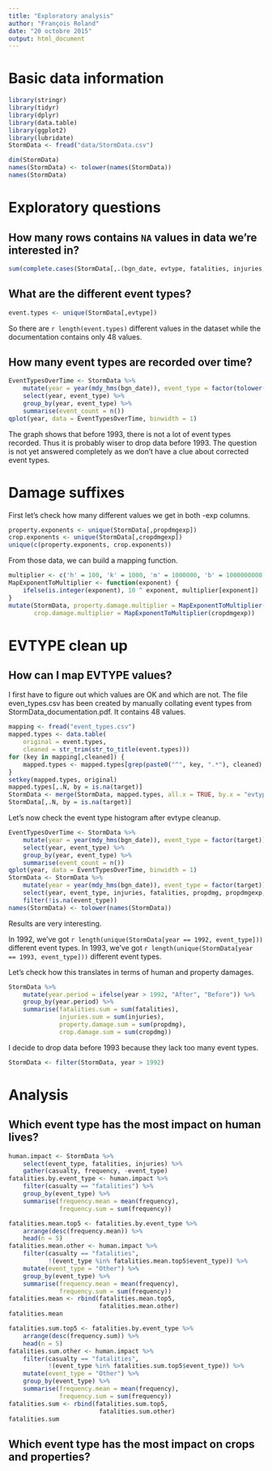 ```yaml
---
title: "Exploratory analysis"
author: "François Roland"
date: "20 octobre 2015"
output: html_document
---
```


# Basic data information

```r
library(stringr)
library(tidyr)
library(dplyr)
library(data.table)
library(ggplot2)
library(lubridate)
StormData <- fread("data/StormData.csv")
```

```r
dim(StormData)
names(StormData) <- tolower(names(StormData))
names(StormData)
```

# Exploratory questions

## How many rows contains `NA` values in data we're interested in?

```r
sum(complete.cases(StormData[,.(bgn_date, evtype, fatalities, injuries, propdmg, cropdmg)]))
```

## What are the different event types?

```r
event.types <- unique(StormData[,evtype])
```

So there are `r length(event.types)` different values in the dataset while the
documentation contains only 48 values.

## How many event types are recorded over time?

```r
EventTypesOverTime <- StormData %>%
    mutate(year = year(mdy_hms(bgn_date)), event_type = factor(tolower(evtype))) %>%
    select(year, event_type) %>%
    group_by(year, event_type) %>%
    summarise(event_count = n())
qplot(year, data = EventTypesOverTime, binwidth = 1)
```

The graph shows that before 1993, there is not a lot of event types recorded.
Thus it is probably wiser to drop data before 1993. The question is not yet
answered completely as we don't have a clue about corrected event types.

# Damage suffixes

First let's check how many different values we get in both -exp columns.

```r
property.exponents <- unique(StormData[,propdmgexp])
crop.exponents <- unique(StormData[,cropdmgexp])
unique(c(property.exponents, crop.exponents))
```

From those data, we can build a mapping function.

```r
multiplier <- c('h' = 100, 'k' = 1000, 'm' = 1000000, 'b' = 1000000000)
MapExponentToMultiplier <- function(exponent) {
    ifelse(is.integer(exponent), 10 ^ exponent, multiplier[exponent])
}
mutate(StormData, property.damage.multiplier = MapExponentToMultiplier(propdmgexp),
       crop.damage.multiplier = MapExponentToMultiplier(cropdmgexp))
```


# EVTYPE clean up

## How can I map EVTYPE values?

I first have to figure out which values are OK and which are not.
The file even_types.csv has been created by manually collating event types from
StormData_documentation.pdf. It contains 48 values.

```r
mapping <- fread("event_types.csv")
mapped.types <- data.table(
    original = event.types,
    cleaned = str_trim(str_to_title(event.types)))
for (key in mapping[,cleaned]) {
    mapped.types <- mapped.types[grep(paste0("^", key, ".*"), cleaned), target := mapping[cleaned == key, target]]
}
setkey(mapped.types, original)
mapped.types[,.N, by = is.na(target)]
StormData <- merge(StormData, mapped.types, all.x = TRUE, by.x = "evtype", by.y = "original")
StormData[,.N, by = is.na(target)]
```

Let's now check the event type histogram after evtype cleanup.

```r
EventTypesOverTime <- StormData %>%
    mutate(year = year(mdy_hms(bgn_date)), event_type = factor(target)) %>%
    select(year, event_type) %>%
    group_by(year, event_type) %>%
    summarise(event_count = n())
qplot(year, data = EventTypesOverTime, binwidth = 1)
StormData <- StormData %>%
    mutate(year = year(mdy_hms(bgn_date)), event_type = factor(target)) %>%
    select(year, event_type, injuries, fatalities, propdmg, propdmgexp, cropdmg, cropdmgexp) %>%
    filter(!is.na(event_type))
names(StormData) <- tolower(names(StormData))
```

Results are very interesting.

In 1992, we've got `r length(unique(StormData[year == 1992, event_type]))` different event types.
In 1993, we've got `r length(unique(StormData[year == 1993, event_type]))` different event types.

Let's check how this translates in terms of human and property damages.

```r
StormData %>%
    mutate(year.period = ifelse(year > 1992, "After", "Before")) %>%
    group_by(year.period) %>%
    summarise(fatalities.sum = sum(fatalities),
              injuries.sum = sum(injuries),
              property.damage.sum = sum(propdmg),
              crop.damage.sum = sum(cropdmg))
```

I decide to drop data before 1993 because they lack too many event types.

```r
StormData <- filter(StormData, year > 1992)
```

# Analysis

## Which event type has the most impact on human lives?

```r
human.impact <- StormData %>%
    select(event_type, fatalities, injuries) %>%
    gather(casualty, frequency, -event_type)
fatalities.by.event_type <- human.impact %>%
    filter(casualty == "fatalities") %>%
    group_by(event_type) %>%
    summarise(frequency.mean = mean(frequency),
              frequency.sum = sum(frequency))

fatalities.mean.top5 <- fatalities.by.event_type %>%
    arrange(desc(frequency.mean)) %>%
    head(n = 5)
fatalities.mean.other <- human.impact %>%
    filter(casualty == "fatalities",
           !(event_type %in% fatalities.mean.top5$event_type)) %>%
    mutate(event_type = "Other") %>%
    group_by(event_type) %>%
    summarise(frequency.mean = mean(frequency),
              frequency.sum = sum(frequency))
fatalities.mean <- rbind(fatalities.mean.top5,
                         fatalities.mean.other)
fatalities.mean

fatalities.sum.top5 <- fatalities.by.event_type %>%
    arrange(desc(frequency.sum)) %>%
    head(n = 5)
fatalities.sum.other <- human.impact %>%
    filter(casualty == "fatalities",
           !(event_type %in% fatalities.sum.top5$event_type)) %>%
    mutate(event_type = "Other") %>%
    group_by(event_type) %>%
    summarise(frequency.mean = mean(frequency),
              frequency.sum = sum(frequency))
fatalities.sum <- rbind(fatalities.sum.top5,
                         fatalities.sum.other)
fatalities.sum
```

## Which event type has the most impact on crops and properties?
